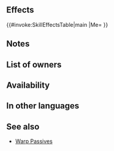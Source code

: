 {{Passive
|name=Mercy-Wing Echo
|type=X
|exclusive=0
|canUseWeapon={{WeaponList|All}}
|canUseMove={{MoveList|All}}
|1name=Mercy-Wing Echo
|1tagid=SID_響・救援の行路
|1effect=If an ally's HP ≤ 50%, unit can move to a space adjacent to that ally.
|1cost=0
|1required=-
}}
==Effects==
{{#invoke:SkillEffectsTable|main
|Me={{Eft|Warp|[[adjacent]] to {{Tgt|Allies}}<br>with HP ≤ 50%}}
}}

==Notes==
{{Warp interaction}}
==List of owners==
{{Skill Hero List}}
==Availability==
{{PassiveFocusList}}
{{PassiveDistributionList}}
{{PassiveCombatManualList}}
==In other languages==
{{OtherLanguages
|japanese=響・救援の行路
|german=Hall der Flügel
|spanishEU=Eco rescate
|spanishLA=Eco alas piadosas
|french=Symb. sauvetage
|italian=Eco ali di pietà
|chineseTW=響・救援路線
|portuguese=Eco asa piedosa
}}
==See also==
* [[Warp Passives]]
{{Passives Navbox|X}}